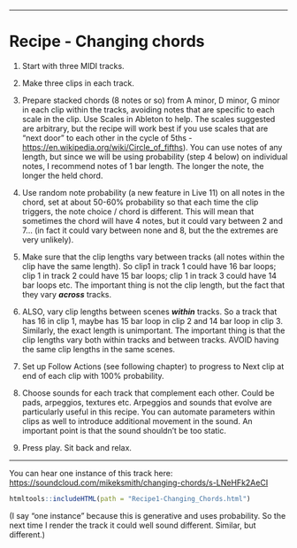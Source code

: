 ------------------------------------------------------------------------

# Recipe - Changing chords

1.  Start with three MIDI tracks.

2.  Make three clips in each track.

3.  Prepare stacked chords (8 notes or so) from A minor, D minor, G minor in each clip within the tracks, avoiding notes that are specific to each scale in the clip. Use Scales in Ableton to help. The scales suggested are arbitrary, but the recipe will work best if you use scales that are "next door" to each other in the cycle of 5ths - <https://en.wikipedia.org/wiki/Circle_of_fifths>). You can use notes of any length, but since we will be using probability (step 4 below) on individual notes, I recommend notes of 1 bar length. The longer the note, the longer the held chord.

4.  Use random note probability (a new feature in Live 11) on all notes in the chord, set at about 50-60% probability so that each time the clip triggers, the note choice / chord is different. This will mean that sometimes the chord will have 4 notes, but it could vary between 2 and 7... (in fact it could vary between none and 8, but the the extremes are very unlikely).

5.  Make sure that the clip lengths vary between tracks (all notes within the clip have the same length). So clip1 in track 1 could have 16 bar loops; clip 1 in track 2 could have 15 bar loops; clip 1 in track 3 could have 14 bar loops etc. The important thing is not the clip length, but the fact that they vary ***across*** tracks.

6.  ALSO, vary clip lengths between scenes ***within*** tracks. So a track that has 16 in clip 1, maybe has 15 bar loop in clip 2 and 14 bar loop in clip 3. Similarly, the exact length is unimportant. The important thing is that the clip lengths vary both within tracks and between tracks. AVOID having the same clip lengths in the same scenes.

7.  Set up Follow Actions (see following chapter) to progress to Next clip at end of each clip with 100% probability.

8.  Choose sounds for each track that complement each other. Could be pads, arpeggios, textures etc. Arpeggios and sounds that evolve are particularly useful in this recipe. You can automate parameters within clips as well to introduce additional movement in the sound. An important point is that the sound shouldn't be too static.

9.  Press play. Sit back and relax.

------------------------------------------------------------------------

You can hear one instance of this track here: <https://soundcloud.com/mikeksmith/changing-chords/s-LNeHFk2AeCI>

```r
htmltools::includeHTML(path = "Recipe1-Changing_Chords.html")

```

(I say "one instance" because this is generative and uses probability. So the next time I render the track it could well sound different. Similar, but different.)
